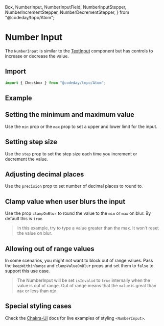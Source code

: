   Box,
  NumberInput,
  NumberInputField,
  NumberInputStepper,
  NumberIncrementStepper,
  NumberDecrementStepper,
} from "@codeday/topo/Atom";

# Number Input

The `NumberInput` is similar to the [TextInput](/Atom/TextInput) component but has controls to increase or decrease the value.

## Import

```js
import { Checkbox } from "@codeday/topo/Atom";
```

## Example

<Playground>
  <Box p={3}>
    <NumberInput>
      <NumberInputField />
      <NumberInputStepper>
        <NumberIncrementStepper />
        <NumberDecrementStepper />
      </NumberInputStepper>
    </NumberInput>
  </Box>
</Playground>

## Setting the minimum and maximum value

Use the `min` prop or the `max` prop to set a upper and lower limit for the input.

<Playground>
  <Box p={3}>
    <NumberInput defaultValue={15} min={10} max={20}>
      <NumberInputField />
      <NumberInputStepper>
        <NumberIncrementStepper />
        <NumberDecrementStepper />
      </NumberInputStepper>
    </NumberInput>
  </Box>
</Playground>

## Setting step size

Use the `step` prop to set the step size each time you increment or decrement the value.

<Playground>
  <Box p={3}>
    <NumberInput step={5} defaultValue={15} min={10} max={30}>
      <NumberInputField />
      <NumberInputStepper>
        <NumberIncrementStepper />
        <NumberDecrementStepper />
      </NumberInputStepper>
    </NumberInput>
  </Box>
</Playground>

## Adjusting decimal places

Use the `precision` prop to set number of decimal places to round to.

<Playground>
  <Box p={3}>
    <NumberInput defaultValue={15} precision={2} step={0.2}>
      <NumberInputField />
      <NumberInputStepper>
        <NumberIncrementStepper />
        <NumberDecrementStepper />
      </NumberInputStepper>
    </NumberInput>
  </Box>
</Playground>

## Clamp value when user blurs the input

Use the prop `clampOnBlur` to round the value to the `min` or `max` on blur. By default this is `true`.

> In this example, try to type a value greater than the max. It won't reset the value on blur.

<Playground>
  <Box p={3}>
    <NumberInput defaultValue={15} max={30} clampValueOnBlur={false}>
      <NumberInputField />
      <NumberInputStepper>
        <NumberIncrementStepper />
        <NumberDecrementStepper />
      </NumberInputStepper>
    </NumberInput>
  </Box>
</Playground>

## Allowing out of range values

In some scenarios, you might not want to block out of range values. Pass the `keepWithinRange` and `clampValueOnBlur` props and set them to `false` to support this use case.

> The NumberInput will be set `isInvalid` to `true` internally when the value is out of range. Out of range means that the `value` is great than `max` or less than `min`.

<Playground>
  <Box p={3}>
    <NumberInput
      defaultValue={15}
      max={10}
      keepWithinRange={false}
      clampValueOnBlur={false}
    >
      <NumberInputField />
      <NumberInputStepper>
        <NumberIncrementStepper />
        <NumberDecrementStepper />
      </NumberInputStepper>
    </NumberInput>
  </Box>
</Playground>

## Special styling cases

Check the [Chakra-UI](https://chakra-ui.com/docs/form/number-input) docs for live examples of styling `<NumberInput>`.
